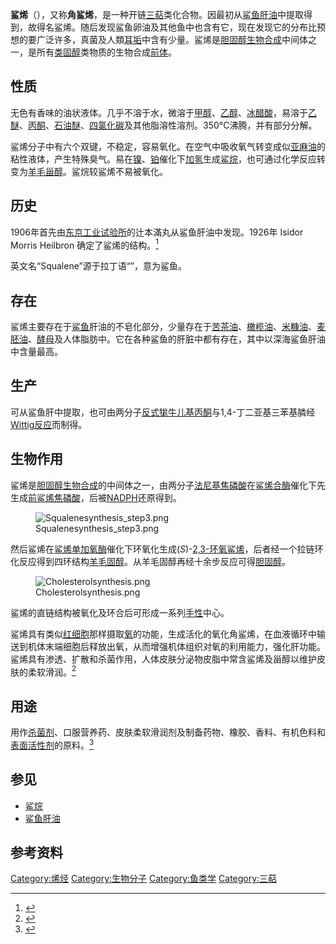 {{noteTA|G1=LS}}
{{Chembox
|   verifiedrevid = 306995462
|   NameEn = Squalene
|   ImageFile = Squalen CH3.svg
|   ImageSize = 350px
|   ImageName = 鲨烯分子的结构式
|   ImageFile1 = Squalene-from-xtal-3D-balls-A.png
|   ImageSize1 = 350px
|   ImageName1 = 鲨烯的分子球棍模型
|   ImageFile2 = Squalene-from-xtal-3D-vdW-A.png
|   ImageSize2 = 350px
|   ImageName2 = 鲨烯分子的空间填充模型
|   IUPACName = (6''E'',10''E'',14''E'',18''E'')-2,6,10,15,19,23-hexamethyltetracosa-2,6,10,14,18,22-hexaene<br />(6''E'',10''E'',14''E'',18''E'')-2,6,10,15,19,23-六甲基-2,6,10,14,18,22-二十四碳六烯
|   OtherNames = 角鲨烯；鱼肝油萜；三十碳六烯<ref>{{cite book|pages=331|title=化学词典|author=周公度主编|publisher=化学工业出版社|location=北京|year=2010|isbn=978-7-122-07817-9}}</ref>
| Section1 = {{Chembox Identifiers
| CASNo = 111-02-4
| CASNo_Ref = {{cascite|correct|CAS}}
|    SMILES  =  C\C(C)=C\CCC(\C)=C\CCC(\C)=C\CC\C=C(/C)CC\C=C(/C)CC\C=C(/C)C
|    InChI  =  1/C30H50/c1-25(2)15-11-19-29(7)23-13-21-27(5)17-9-10-18-28(6)22-14-24-30(8)20-12-16-26(3)4/h15-18,23-24H,9-14,19-22H2,1-8H3/b27-17+,28-18+,29-23+,30-24+
|  IUPHAR_ligand  =  3054
|  PubChem  =  638072
|  ChemSpiderID  =  553635
|  ChemSpiderID_Ref  = {{chemspidercite|correct|chemspider}}|  UNII  =  7QWM220FJH
|  UNII_Ref  = {{fdacite|correct|FDA}}|  EINECS  =  203-826-1
|  KEGG  =  C00751
|  KEGG_Ref  = {{keggcite|changed|kegg}}|  MeSHName  =  Squalene
|  ChEBI_Ref  = {{ebicite|correct|EBI}}|  ChEBI  =  15440
|  ChEMBL  =  458402
|  ChEMBL_Ref  = {{ebicite|correct|EBI}}|  RTECS  =  XB6010000
|  Beilstein  =  1728919
|  3DMet  =  B00166
|  StdInChI  =  1S/C30H50/c1-25(2)15-11-19-29(7)23-13-21-27(5)17-9-10-18-28(6)22-14-24-30(8)20-12-16-26(3)4/h15-18,23-24H,9-14,19-22H2,1-8H3/b27-17+,28-18+,29-23+,30-24+
|  StdInChI_Ref  = {{stdinchicite|correct|chemspider}}|  StdInChIKey  =  YYGNTYWPHWGJRM-AAJYLUCBSA-N
|  StdInChIKey_Ref  = {{stdinchicite|correct|chemspider}}
}}
| Section2 = {{Chembox Properties
|   C=30|H=50
|   MolarMass = 
|   Appearance = 油状液体
|   Density = 0.855 g/cm<sup>3</sup>
|   MeltingPt = −100 °C
|   BoilingPt = 285 °C (25 mmHg)
|   Solubility = 几乎不溶于水
|   RefractIndex = 1.4965
    }}
| Section8 = {{Chembox Hazards
|   MainHazards = 
|   FlashPt = 217 °C（闭杯）
|   RPhrases = {{R36/37/38}}
|   SPhrases = {{S26}}, {{S36}}
|   Autoignition = 
|   LD50 = 1800 mg/kg（小鼠静注）<ref name="LD50">''Japanese Journal of Cancer Research''. Vol. 76, Pg. 1021, 1985.</ref><br />5000 mg/kg（小鼠经口）<ref name="LD50" />
  }}
}}

'''鲨烯'''（{{lang-en|Squalene}}），又称'''角鲨烯'''，是一种开链[[三萜|三萜]]类化合物。因最初从[[鲨鱼肝油|鲨鱼肝油]]中提取得到，故得名鲨烯。随后发现鲨鱼卵油及其他鱼中也含有它，现在发现它的分布比预想的要广泛许多，真菌及人類[[耳垢|耳垢]]中含有少量。鲨烯是[[胆固醇生物合成|胆固醇生物合成]]中间体之一，是所有[[类固醇|类固醇]]类物质的生物合成[[前体|前体]]。

==性质==
无色有香味的油状液体。几乎不溶于水，微溶于[[甲醇|甲醇]]、[[乙醇|乙醇]]、[[冰醋酸|冰醋酸]]，易溶于[[乙醚|乙醚]]、[[丙酮|丙酮]]、[[石油醚|石油醚]]、[[四氯化碳|四氯化碳]]及其他脂溶性溶剂。350°C沸腾，并有部分分解。

鲨烯分子中有六个双键，不稳定，容易氧化。在空气中吸收氧气转变成似[[亚麻油|亚麻油]]的粘性液体，产生特殊臭气。易在[[镍|镍]]、[[铂|铂]]催化下[[加氢|加氢]]生成[[鲨烷|鲨烷]]，也可通过化学反应转变为[[羊毛甾醇|羊毛甾醇]]。鲨烷较鲨烯不易被氧化。

==历史==
1906年首先由[[东京工业试验所|东京工业试验所]]的辻本滿丸从鲨鱼肝油中发现。1926年 Isidor Morris Heilbron 确定了鲨烯的结构。<ref>{{cite journal en|author=Heilbron, I. M.; Thompson, A.|year=1929|title=CXV.—The unsaponifiable matter from the oils of elasmobranch fish. Part VI. The constitution of squalene as deduced from a study of the decahydrosqualenes.|journal=J. Chem. Soc.|pages=883–892|doi=10.1039/JR9290000883}}</ref>

英文名“Squalene”源于拉丁语“{{lang|la|Squalus}}”，意为鲨鱼。

==存在==
鲨烯主要存在于[[鲨鱼|鲨鱼]]肝油的不皂化部分，少量存在于[[苦茶油|苦茶油]]、[[橄榄油|橄榄油]]、[[米糠油|米糠油]]、[[麦胚油|麦胚油]]、[[酵母|酵母]]及人体脂肪中。它在各种鲨鱼的肝脏中都有存在，其中以深海鲨鱼肝油中含量最高。{{请求来源}}

==生产==
可从鲨鱼肝中提取，也可由两分子[[反式牻牛儿基丙酮|反式牻牛儿基丙酮]]与1,4-丁二亚基三苯基膦经[[Wittig反应|Wittig反应]]而制得。

==生物作用==
鲨烯是[[胆固醇生物合成|胆固醇生物合成]]的中间体之一，由两分子[[法尼基焦磷酸|法尼基焦磷酸]]在[[鲨烯合酶|鲨烯合酶]]催化下先生成[[前鲨烯焦磷酸|前鲨烯焦磷酸]]，后被[[NADPH|NADPH]]还原得到。

[[File:Squalenesynthesis_step3.png|thumb]]

然后鲨烯在[[鲨烯单加氧酶|鲨烯单加氧酶]]催化下环氧化生成(''S'')-[[2,3-环氧鲨烯|2,3-环氧鲨烯]]，后者经一个拉链环化反应得到四环结构[[羊毛固醇|羊毛固醇]]。从羊毛固醇再经十余步反应可得[[胆固醇|胆固醇]]。

[[File:Cholesterolsynthesis.png|thumb]]

鲨烯的直链结构被氧化及环合后可形成一系列[[手性|手性]]中心。

鲨烯具有类似[[红细胞|红细胞]]那样摄取[[氧|氧]]的功能，生成活化的氧化角鲨烯，在血液循环中输送到机体末端细胞后释放出氧，从而增强机体组织对氧的利用能力，强化肝功能。鲨烯具有渗透、扩散和杀菌作用，人体皮肤分泌物皮脂中常含鲨烯及甾醇以维护皮肤的柔软滑润。<ref>{{cite book|title=精细化工常用原材料手册|pages=191–192|author=朱洪法主编|publisher=金盾出版社|location=北京|isbn=7-5082-2725-5|date=2003年12月}}</ref>

==用途==
用作[[杀菌剂|杀菌剂]]、口服营养药、皮肤柔软滑润剂及制备药物、橡胶、香料、有机色料和[[表面活性剂|表面活性剂]]的原料。<ref>{{cite book|pages=412|title=化学词典|author=顾翼东主编|publisher=上海辞书出版社|location=上海|year=2003|isbn=7-5326-1335-6}}</ref>

==参见==
*[[鲨烷|鲨烷]]
*[[鲨鱼肝油|鲨鱼肝油]]

==参考资料==
{{reflist}}

{{胆固醇与甾体中间产物}}

[[Category:烯烃|Category:烯烃]]
[[Category:生物分子|Category:生物分子]]
[[Category:鱼类学|Category:鱼类学]]
[[Category:三萜|Category:三萜]]